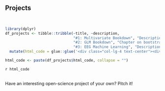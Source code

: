 <section id="projects">
<div class="container text-center">
<h2>Projects</h2>

<br><div class="row">

```r
library(dplyr)
df_projects <- tibble::tribble(~title, ~description,
                               "#1: Multivariate Bookdown", "Description",
                               "#2: GLM Bookdown", "Chapter on bootstrap and permutation testing and an APA gold standard statement",
                               "#3: EEG Machine Learning", "Description") %>%
  mutate(html_code = glue::glue('<div class="col-lg-4 text-center"><div class="card border-black mb-3" style="max-width: 20rem;"><div class="card-header">{title}</div><div class="card-body"><p class="card-text">{description}</p></div></div></div>'))

html_code <- paste(df_projects$html_code, collapse = "")
```

`r html_code`

</div>

<br>Have an interesting open-science project of your own? Pitch it!

</div>
</section>